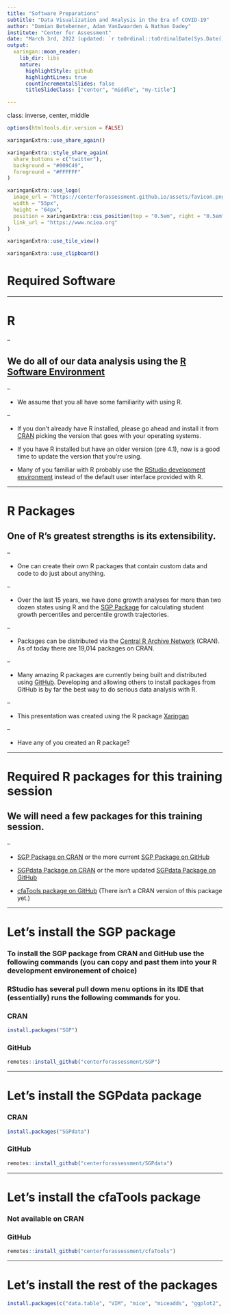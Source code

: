 ```yaml
---
title: "Software Preparations"
subtitle: "Data Visualization and Analysis in the Era of COVID-19"
author: "Damian Betebenner, Adam VanIwaarden & Nathan Dadey"
institute: "Center for Assessment"
date: "March 3rd, 2022 (updated: `r toOrdinal::toOrdinalDate(Sys.Date())`)"
output:
  xaringan::moon_reader:
    lib_dir: libs
    nature:
      highlightStyle: github
      highlightLines: true
      countIncrementalSlides: false
      titleSlideClass: ["center", "middle", "my-title"]

---
```

class: inverse, center, middle

```r
options(htmltools.dir.version = FALSE)
```

```r
xaringanExtra::use_share_again()
```

```r
xaringanExtra::style_share_again(
  share_buttons = c("twitter"),
  background = "#009C49",
  foreground = "#FFFFFF"
)
```

```r
xaringanExtra::use_logo(
  image_url = "https://centerforassessment.github.io/assets/favicon.png",
  width = "55px",
  height = "64px",
  position = xaringanExtra::css_position(top = "0.5em", right = "0.5em"),
  link_url = "https://www.nciea.org"
)
```

```r
xaringanExtra::use_tile_view()
```

```r
xaringanExtra::use_clipboard()
```

# Required Software

---

# R

--

## We do all of our data analysis using the [R Software Environment](https://cran.r-project.org/)

--

- We assume that you all have some familiarity with using R.

--

- If you don't already have R installed, please go ahead and install it from [CRAN](https://cran.r-project.org/) picking the version that goes with your operating systems.

- If you have R installed but have an older version (pre 4.1), now is a good time to update the version that you're using.

- Many of you familiar with R probably use the [RStudio development environment](https://www.rstudio.com/) instead of the default user interface provided with R.


---

# R Packages

## One of R's greatest strengths is its extensibility.

--

- One can create their own R packages that contain custom data and code to do just about anything.

--

- Over the last 15 years, we have done growth analyses for more than two dozen states using R and the [SGP Package](https://www.sgp.io) for calculating student growth percentiles and percentile growth trajectories.

--

- Packages can be distributed via the [Central R Archive Network](https://cran.r-project.org/web/packages/available_packages_by_name.html) (CRAN). As of today there are 19,014 packages on CRAN.

--

- Many amazing R packages are currently being built and distributed using [GitHub](www.github.com). Developing and allowing others to install packages from GitHub is by far the best way to do serious data analysis with R.

--

- This presentation was created using the R package [Xaringan](https://bookdown.org/yihui/rmarkdown/xaringan.html)

--

- Have any of you created an R package?

---

# Required R packages for this training session

## We will need a few packages for this training session.

--

- [SGP Package on CRAN](https://cran.rstudio.com/web/packages/SGP/index.html) or the more current [SGP Package on GitHub](https://github.com/CenterForAssessment/SGP)

- [SGPdata Package on CRAN](https://cran.rstudio.com/web/packages/SGPdata/index.html) or the more updated [SGPdata Package on GitHub](https://github.com/CenterForAssessment/SGPdata)

- [cfaTools package on GitHub](https://centerforassessment.github.io/cfaTools/) (There isn't a CRAN version of this package yet.)

---

# Let's install the SGP package

### To install the SGP package from CRAN and GitHub use the following commands (you can copy and past them into your R development environement of choice)

### RStudio has several pull down menu options in its IDE that (essentially) runs the following commands for you.

### CRAN

```r
install.packages("SGP")
```

### GitHub

```r
remotes::install_github("centerforassessment/SGP")
```

---

# Let's install the SGPdata package

### CRAN

```r
install.packages("SGPdata")
```

### GitHub

```r
remotes::install_github("centerforassessment/SGPdata")
```

---

# Let's install the cfaTools package

### Not available on CRAN

### GitHub

```r
remotes::install_github("centerforassessment/cfaTools")
```

---

# Let's install the rest of the packages

```r
install.packages(c("data.table", "VIM", "mice", "miceadds", "ggplot2", "lme4", "merTools", "gghighlight"))
```
